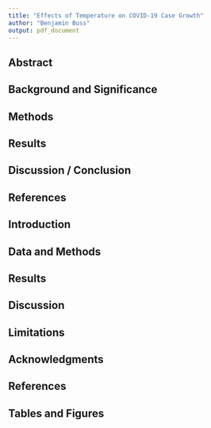 ---
title: "Effects of Temperature on COVID-19 Case Growth"
author: "Benjamin Buss"
output: pdf_document
---

## Abstract


## Background and Significance


## Methods


## Results


## Discussion / Conclusion


## References







## Introduction


## Data and Methods


## Results


## Discussion


## Limitations


## Acknowledgments


## References


## Tables and Figures


## 